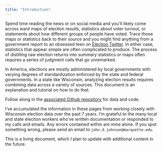 ```yaml
---
title: "Introduction"
---
```


Spend time reading the news or on social media and you'll likely come across ward maps of election results, statistics about voter turnout, or statements about how different groups of people have voted. Trace those maps or statistics back to their source and you might find anything from a government report to an obsessed teen on [Election Twitter](https://www.ft.com/content/01b6a0e0-a7a5-499e-a807-c6d3e042aa1d). In either case, statistics that appear simple are often complicated to produce. The process of distilling raw election returns into summary statistics or maps often requires a series of judgment calls that go unremarked.

In America, elections are mostly administered by local governments with varying degrees of standardization enforced by the state and federal governments. In a state like Wisconsin, analyzing election results requires combining data across a variety of sources. This document is an explanation and tutorial on how to do that.

Follow along in the [associated Github repository](https://github.com/jdjohn215/wis-election-units/) for data and code.

I've accumulated the information in these pages from working closely with Wisconsin election data over the past 7 years. I'm grateful to the many local and state election workers who've written documentation or responded to my calls and emails. Any errors contained within are mine alone. If you spot something wrong, please send an email to `john.d.johnson@marquette.edu`.

This is a living document, which I plan to update with additional content in the future.